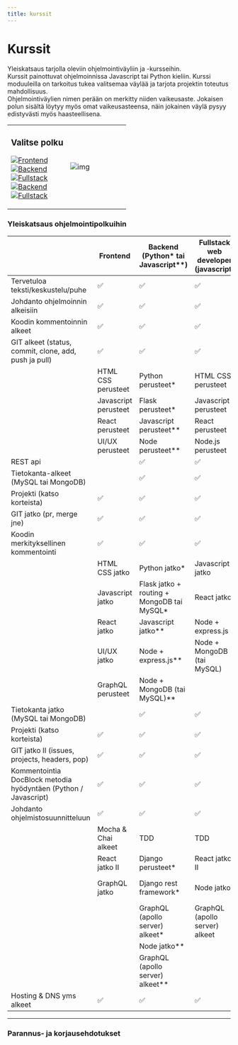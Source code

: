 ```yaml
---
title: kurssit
---
```




# Kurssit

Yleiskatsaus tarjolla oleviin ohjelmointiväyliin ja -kursseihin.   
Kurssit painottuvat ohjelmoinnissa Javascript tai Python kieliin. Kurssi moduuleilla on tarkoitus tukea valitsemaa väylää ja tarjota projektin toteutus mahdollisuus.  
Ohjelmointiväylien nimen perään on merkitty niiden vaikeusaste. Jokaisen polun sisältä löytyy myös omat vaikeusasteensa, näin jokainen väylä pysyy edistyvästi myös haasteellisena.  

<table>
<tr>
<td width="50%">  

### Valitse polku  
[![Frontend](https://img.shields.io/badge/Frontend_(helppo)-323330?style=for-the-badge&logo=javascript&logoColor=F7DF1E)](/kurssit/frontend/intro)  
[![Backend](https://img.shields.io/badge/Backend_(keskivaikea)-323330?style=for-the-badge&logo=javascript&logoColor=F7DF1E)](/kurssit/backend/intro)  
[![Fullstack](https://img.shields.io/badge/Fullstack_Web_Developer_(haastava)-323330?style=for-the-badge&logo=javascript&logoColor=F7DF1E)](/kurssit/fullstack/intro)  
[![Backend](https://img.shields.io/badge/Backend_(keskivaikea)-14354C?style=for-the-badge&logo=python&logoColor=white)](/kurssit/backend/intro)  
[![Fullstack](https://img.shields.io/badge/Fullstack_Web_Developer_(haastava)-14354C?style=for-the-badge&logo=python&logoColor=white)](/kurssit/fullstack/intro)  

  

</td>
<td>

![img](/img/undraw_valitse_polku.svg)

</td>
</tr>
</table>
  

### Yleiskatsaus ohjelmointipolkuihin  


|                                                                 | Frontend             | Backend (Python* tai Javascript**)           | Fullstack web developer (javascript) | Fullstack web developer (python) |
|-----------------------------------------------------------------|----------------------|-------------------------------------------|--------------------------------------|----------------------------------|
| Tervetuloa teksti/keskustelu/puhe                               | ✅                    | ✅                                         | ✅                                    | ✅                                |
| Johdanto ohjelmoinnin alkeisiin                                 | ✅                    | ✅                                         | ✅                                    | ✅                                |
| Koodin kommentoinnin alkeet                                     | ✅                    | ✅                                         | ✅                                    | ✅                                |
| GIT alkeet (status, commit, clone, add, push ja pull)           | ✅                    | ✅                                         | ✅                                    | ✅                                |
|                                                                 | HTML CSS perusteet   | Python perusteet*                         | HTML CSS perusteet                   | HTML CSS perusteet               |
|                                                                 | Javascript perusteet | Flask perusteet*                          | Javascript perusteet                 | Python perusteet                 |
|                                                                 | React perusteet      | Javascript perusteet**                      | React perusteet                      | Flask perusteet                  |
|                                                                 | UI/UX perusteet      | Node perusteet**                            | Node.js perusteet                    | Jinja2 perusteet                 |
| REST api                                                        |                      | ✅                                         | ✅                                    | ✅                                |
| Tietokanta-alkeet (MySQL tai MongoDB)                           |                      | ✅                                         | ✅                                    | ✅                                |
| Projekti (katso korteista)                                      | ✅                    | ✅                                         | ✅                                    | ✅                                |
| GIT jatko (pr, merge jne)                                       | ✅                    | ✅                                         | ✅                                    | ✅                                |
| Koodin merkityksellinen kommentointi                            | ✅                    | ✅                                         | ✅                                    | ✅                                |
|                                                                 | HTML CSS jatko       | Python jatko*                              | Javascript jatko                     | Python jatko                     |
|                                                                 | Javascript jatko     | Flask jatko + routing + MongoDB tai MySQL* | React jatko                          | Flask jatko                      |
|                                                                 | React jatko          | Javascript jatko**                          | Node + express.js                    | Flask + Routing                  |
|                                                                 | UI/UX jatko          | Node + express.js**                         | Node + MongoDB (tai MySQL)           | Flask + MongoDB (tai MySQL)      |
|                                                                 | GraphQL perusteet    | Node + MongoDB (tai MySQL)**                |                                      | Jinja2 jatko                     |
| Tietokanta jatko (MySQL tai MongoDB)                            |                      | ✅                                         | ✅                                    | ✅                                |
| Projekti (katso korteista)                                      | ✅                    | ✅                                         | ✅                                    | ✅                                |
| GIT jatko II (issues, projects, headers, pop)                   | ✅                    | ✅                                         | ✅                                    | ✅                                |
| Kommentointia DocBlock metodia hyödyntäen (Python / Javascript) | ✅                    | ✅                                         | ✅                                    | ✅                                |
| Johdanto ohjelmistosuunnitteluun                                | ✅                    | ✅                                         | ✅                                    | ✅                                |
|                                                                 | Mocha & Chai alkeet  | TDD                                       | TDD                                    |  TDD                             |
|                                                                 | React jatko II       | Django perusteet*                          | React jatko II                       | Django perusteet                 |
|                                                                 | GraphQL jatko        | Django rest framework*                     | Node jatko                           | Django rest framework            |
|                                                                 |                      | GraphQL (apollo server) alkeet*            | GraphQL (apollo server) alkeet       |                                  |
|                                                                 |                      | Node jatko**                                |                                      |                                  |
|                                                                 |                      | GraphQL (apollo server) alkeet**            |                                      |                                  |
| Hosting & DNS yms alkeet                                        | ✅                    | ✅                                         | ✅                                    | ✅                                |
  
___

### Parannus- ja korjausehdotukset